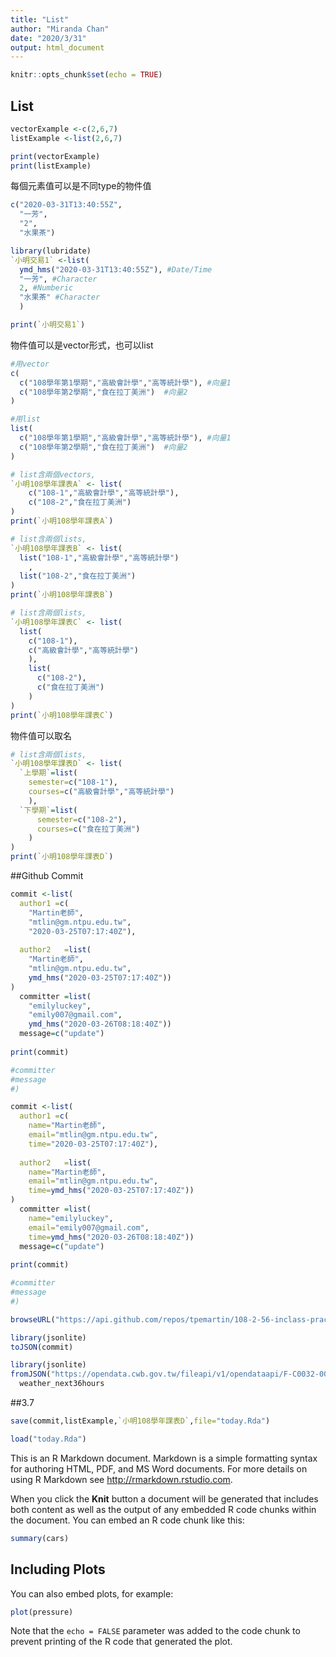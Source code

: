 ```yaml
---
title: "List"
author: "Miranda Chan"
date: "2020/3/31"
output: html_document
---
```


```r
knitr::opts_chunk$set(echo = TRUE)
```

## List
```r
vectorExample <-c(2,6,7)
listExample <-list(2,6,7)

print(vectorExample)
print(listExample)
```
每個元素值可以是不同type的物件值
```r
c("2020-03-31T13:40:55Z",
  "一芳",
  "2",
  "水果茶")

library(lubridate)
`小明交易1` <-list(
  ymd_hms("2020-03-31T13:40:55Z"), #Date/Time
  "一芳", #Character
  2, #Numberic
  "水果茶" #Character
  )

print(`小明交易1`)
```
物件值可以是vector形式，也可以list
```r
#用vector
c(
  c("108學年第1學期","高級會計學","高等統計學"), #向量1
  c("108學年第2學期","食在拉丁美洲")  #向量2
)
```


```r
#用list
list(
  c("108學年第1學期","高級會計學","高等統計學"), #向量1
  c("108學年第2學期","食在拉丁美洲")  #向量2
)
```

```r
# list含兩個vectors, 
`小明108學年課表A` <- list(
    c("108-1","高級會計學","高等統計學"),
    c("108-2","食在拉丁美洲")
)
print(`小明108學年課表A`)
```
```r
# list含兩個lists, 
`小明108學年課表B` <- list(
  list("108-1","高級會計學","高等統計學")
    ,
  list("108-2","食在拉丁美洲")
)
print(`小明108學年課表B`)
```

```r
# list含兩個lists, 
`小明108學年課表C` <- list(
  list(
    c("108-1"),
    c("高級會計學","高等統計學")
    ),
    list(
      c("108-2"),
      c("食在拉丁美洲")
    )
)
print(`小明108學年課表C`)
```
物件值可以取名
```r
# list含兩個lists, 
`小明108學年課表D` <- list(
  `上學期`=list(
    semester=c("108-1"),
    courses=c("高級會計學","高等統計學")
    ),
  `下學期`=list(
      semester=c("108-2"),
      courses=c("食在拉丁美洲")
    )
)
print(`小明108學年課表D`)
```
##Github Commit

```r
commit <-list(
  author1 =c(
    "Martin老師",
    "mtlin@gm.ntpu.edu.tw",
    "2020-03-25T07:17:40Z"),
  
  author2   =list(
    "Martin老師",
    "mtlin@gm.ntpu.edu.tw",
    ymd_hms("2020-03-25T07:17:40Z"))
)   
  committer =list(
    "emilyluckey",
    "emily007@gmail.com",
    ymd_hms("2020-03-26T08:18:40Z"))
  message=c("update")
 
print(commit)  

#committer 
#message
#)
```
```r
commit <-list(
  author1 =c(
    name="Martin老師",
    email="mtlin@gm.ntpu.edu.tw",
    time="2020-03-25T07:17:40Z"),
  
  author2   =list(
    name="Martin老師",
    email="mtlin@gm.ntpu.edu.tw",
    time=ymd_hms("2020-03-25T07:17:40Z"))
)   
  committer =list(
    name="emilyluckey",
    email="emily007@gmail.com",
    time=ymd_hms("2020-03-26T08:18:40Z"))
  message=c("update")
 
print(commit)  

#committer 
#message
#)
```
```r
browseURL("https://api.github.com/repos/tpemartin/108-2-56-inclass-practice/commits") 
```

```r
library(jsonlite)
toJSON(commit)
```
```r
library(jsonlite)
fromJSON("https://opendata.cwb.gov.tw/fileapi/v1/opendataapi/F-C0032-001?Authorization=rdec-key-123-45678-011121314&format=JSON") ->
  weather_next36hours
```

##3.7
```r
save(commit,listExample,`小明108學年課表D`,file="today.Rda")
```

```r
load("today.Rda")
```













This is an R Markdown document. Markdown is a simple formatting syntax for authoring HTML, PDF, and MS Word documents. For more details on using R Markdown see <http://rmarkdown.rstudio.com>.

When you click the **Knit** button a document will be generated that includes both content as well as the output of any embedded R code chunks within the document. You can embed an R code chunk like this:

```r
summary(cars)
```

## Including Plots

You can also embed plots, for example:

```r
plot(pressure)
```

Note that the `echo = FALSE` parameter was added to the code chunk to prevent printing of the R code that generated the plot.
